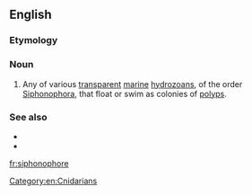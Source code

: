==English==
{{rfi|en}}

===Etymology===
{{rfe|lang=en}}

===Noun===
{{en-noun}}

# {{label|en|zoology}} Any of various [[transparent]] [[marine]] [[hydrozoan]]s, of the order [[Siphonophora]], that float or swim as colonies of [[polyp]]s.

===See also===
* {{pedia|Siphonophora}}
* {{specieslite|Siphonophora Eschscholtz}}

[[Category:en:Cnidarians]]

[[fr:siphonophore]]